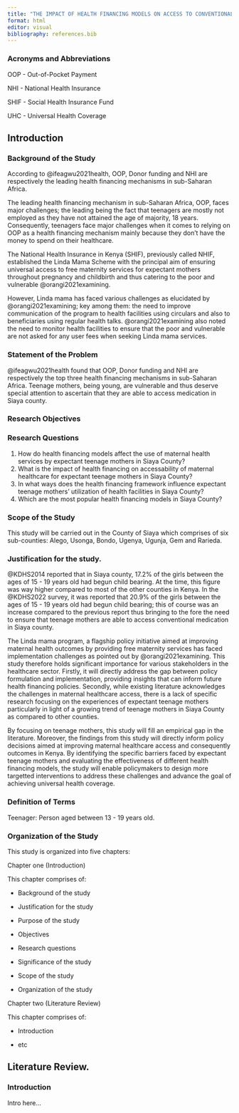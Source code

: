```yaml
---
title: "THE IMPACT OF HEALTH FINANCING MODELS ON ACCESS TO CONVENTIONAL MEDICATION IN SIAYA COUNTY: EXAMINING IMPLICATIONS FOR EXPECTANT TEENAGE MOTHERS"
format: html
editor: visual
bibliography: references.bib
---
```


### Acronyms and Abbreviations

OOP - Out-of-Pocket Payment

NHI - National Health Insurance

SHIF - Social Health Insurance Fund

UHC - Universal Health Coverage

## Introduction

### Background of the Study

According to @ifeagwu2021health, OOP, Donor funding and NHI are respectively the leading health financing mechanisms in sub-Saharan Africa.

The leading health financing mechanism in sub-Saharan Africa, OOP, faces major challenges; the leading being the fact that teenagers are mostly not employed as they have not attained the age of majority, 18 years. Consequently, teenagers face major challenges when it comes to relying on OOP as a health financing mechanism mainly because they don't have the money to spend on their healthcare.

The National Health Insurance in Kenya (SHIF), previously called NHIF, established the Linda Mama Scheme with the principal aim of ensuring universal access to free maternity services for expectant mothers throughout pregnancy and childbirth and thus catering to the poor and vulnerable @orangi2021examining.

However, Linda mama has faced various challenges as elucidated by @orangi2021examining; key among them: the need to improve communication of the program to health facilities using circulars and also to beneficiaries using regular health talks. @orangi2021examining also noted the need to monitor health facilities to ensure that the poor and vulnerable are not asked for any user fees when seeking Linda mama services.

### Statement of the Problem

@ifeagwu2021health found that OOP, Donor funding and NHI are respectively the top three health financing mechanisms in sub-Saharan Africa. Teenage mothers, being young, are vulnerable and thus deserve special attention to ascertain that they are able to access medication in Siaya county.

### Research Objectives

### Research Questions

1.  How do health financing models affect the use of maternal health services by expectant teenage mothers in Siaya County?
2.  What is the impact of health financing on accessability of maternal healthcare for expectant teenage mothers in Siaya County?
3.  In what ways does the health financing framework influence expectant teenage mothers' utilization of health facilities in Siaya County?
4.  Which are the most popular health financing models in Siaya County?

### Scope of the Study

This study will be carried out in the County of Siaya which comprises of six sub-counties: Alego, Usonga, Bondo, Ugenya, Ugunja, Gem and Rarieda.

### Justification for the study.

@KDHS2014 reported that in Siaya county, 17.2% of the girls between the ages of 15 - 19 years old had begun child bearing. At the time, this figure was way higher compared to most of the other counties in Kenya. In the @KDHS2022 survey, it was reported that 20.9% of the girls between the ages of 15 - 19 years old had begun child bearing; this of course was an increase compared to the previous report thus bringing to the fore the need to ensure that teenage mothers are able to access conventional medication in Siaya county.

The Linda mama program, a flagship policy initiative aimed at improving maternal health outcomes by providing free maternity services has faced implementation challenges as pointed out by @orangi2021examining. This study therefore holds significant importance for various stakeholders in the healthcare sector. Firstly, it will directly address the gap between policy formulation and implementation, providing insights that can inform future health financing policies. Secondly, while existing literature acknowledges the challenges in maternal healthcare access, there is a lack of specific research focusing on the experiences of expectant teenage mothers particularly in light of a growing trend of teenage mothers in Siaya County as compared to other counties.

By focusing on teenage mothers, this study will fill an empirical gap in the literature. Moreover, the findings from this study will directly inform policy decisions aimed at improving maternal healthcare access and consequently outcomes in Kenya. By identifying the specific barriers faced by expectant teenage mothers and evaluating the effectiveness of different health financing models, the study will enable policymakers to design more targetted interventions to address these challenges and advance the goal of achieving universal health coverage.

### Definition of Terms

Teenager: Person aged between 13 - 19 years old.

### Organization of the Study

This study is organized into five chapters:

Chapter one (Introduction)

This chapter comprises of:

-   Background of the study

-   Justification for the study

-   Purpose of the study

-   Objectives

-   Research questions

-   Significance of the study

-   Scope of the study

-   Organization of the study

Chapter two (Literature Review)

This chapter comprises of:

-   Introduction

-   etc

## Literature Review.

### Introduction

Intro here...
